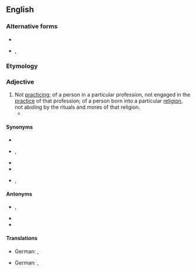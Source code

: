 ==English==

===Alternative forms===
* {{l|en|non-practicing}}
* {{l|en|nonpractising}}, {{l|en|non-practising}}

===Etymology===
{{prefix|en|non|practicing}}

===Adjective===
{{en-adj}}
# Not [[practicing]]; of a person in a particular profession, not engaged in the [[practice]] of that profession; of a person born into a particular [[religion]], not abiding by the rituals and mores of that religion.
#* {{quote-video
|lang=en
|year=1994
|title={{w|Reality Bites}}
|people={{w|Ben Stiller}} and {{w|Winona Ryder}}
|role=Michael Grates and Lelaina Pierce
|passage=''Michael:'' Um, uh, I guess um, I guess I'm, uh a '''nonpracticing''' Jew.<br />''Lelaina:'' Hey, I'm a '''nonpracticing''' virgin.
}}

====Synonyms====
* {{l|en|lapsed}}
* {{l|en|nonobservant}}, {{l|en|non-observant}}
* {{l|en|nonreligious}}
* {{l|en|secular}}
* {{l|en|unobservant}}, {{l|en|un-observant}}

====Antonyms====
* {{l|en|practicing}}, {{l|en|practising}}
* {{l|en|observant}}
* {{l|en|religious}}

====Translations====
{{trans-top|nonpracticing - profession}}
* German: {{t|de|nichtpraktizierend}}, {{t|de|nicht praktizierend}}
{{trans-mid}}
{{trans-bottom}}

{{trans-top|nonpracticing - religion}}
* German: {{t|de|nichtpraktizierend}}, {{t|de|nicht praktizierend}}
{{trans-mid}}
{{trans-bottom}}